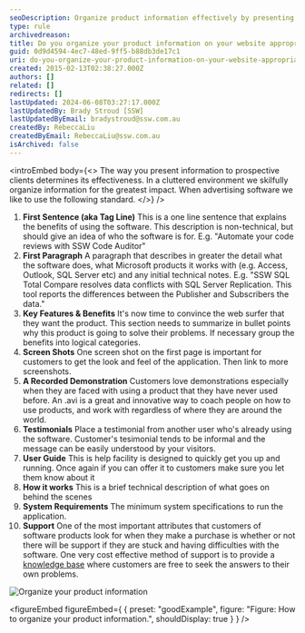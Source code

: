 ```yaml
---
seoDescription: Organize product information effectively by presenting clear descriptions, key features, screen shots, and testimonials to enhance user experience.
type: rule
archivedreason:
title: Do you organize your product information on your website appropriately?
guid: 0d9d4594-4ec7-48ed-9ff5-b88db3de17c1
uri: do-you-organize-your-product-information-on-your-website-appropriately
created: 2015-02-13T02:38:27.000Z
authors: []
related: []
redirects: []
lastUpdated: 2024-06-08T03:27:17.000Z
lastUpdatedBy: Brady Stroud [SSW]
lastUpdatedByEmail: bradystroud@ssw.com.au
createdBy: RebeccaLiu
createdByEmail: RebeccaLiu@ssw.com.au
isArchived: false
---
```


<introEmbed
  body={<>
The way you present information to prospective clients determines its effectiveness. In a cluttered environment we skilfully organize information for the greatest impact. When advertising software we like to use the following standard.
  </>}
/>
1. **First Sentence (aka Tag Line)**
   This is a one line sentence that explains the benefits of using the software. This description is non-technical, but should give an idea of who the software is for. E.g. "Automate your code reviews with SSW Code Auditor"
2. **First Paragraph**
   A paragraph that describes in greater the detail what the software does, what Microsoft products it works with (e.g. Access, Outlook, SQL Server etc) and any initial technical notes. E.g. "SSW SQL Total Compare resolves data conflicts with SQL Server Replication. This tool reports the differences between the Publisher and Subscribers the data."
3. **Key Features & Benefits**
   It's now time to convince the web surfer that they want the product. This section needs to summarize in bullet points why this product is going to solve their problems. If necessary group the benefits into logical categories.
4. **Screen Shots**
   One screen shot on the first page is important for customers to get the look and feel of the application. Then link to more screenshots.
5. **A Recorded Demonstration**
   Customers love demonstrations especially when they are faced with using a product that they have never used before. An .avi is a great and innovative way to coach people on how to use products, and work with regardless of where they are around the world.
6. **Testimonials**
   Place a testimonial from another user who's already using the software. Customer's tesimonial tends to be informal and the message can be easily understood by your visitors.
7. **User Guide**
   This is help facility is designed to quickly get you up and running. Once again if you can offer it to customers make sure you let them know about it
8. **How it works**
   This is a brief technical description of what goes on behind the scenes
9. **System Requirements**
   The minimum system specifications to run the application.
10. **Support**
    One of the most important attributes that customers of software products look for when they make a purchase is whether or not there will be support if they are stuck and having difficulties with the software. One very cost effective method of support is to provide a
    [knowledge base](http://www.ssw.com.au/ssw/KB/KBSearch.aspx) where customers are free to seek the answers to their own problems.

![Organize your product information](/ScreenCodeAuditor.jpg)

<figureEmbed figureEmbed={ {
  preset: "goodExample",
  figure: "Figure: How to organize your product information.",
  shouldDisplay: true
} } />
